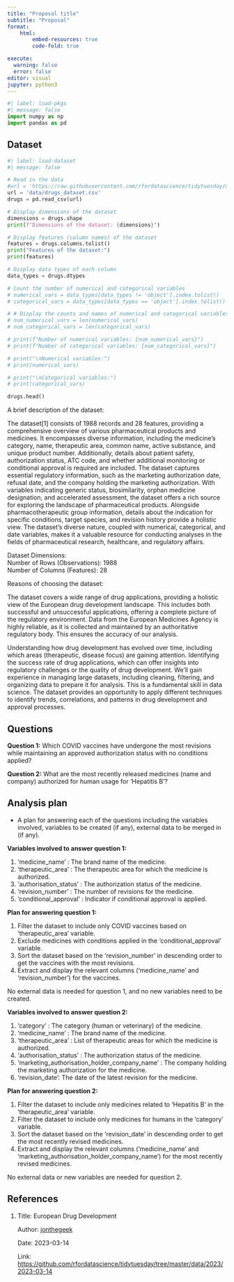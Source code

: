 ```yaml
---
title: "Proposal title"
subtitle: "Proposal"
format: 
    html:
        embed-resources: true
        code-fold: true

execute: 
  warning: false
  error: false
editor: visual
jupyter: python3
---
```


```python
#| label: load-pkgs
#| message: false
import numpy as np
import pandas as pd
```

## Dataset

```python
#| label: load-dataset
#| message: false

# Read in the data
#url = 'https://raw.githubusercontent.com/rfordatascience/tidytuesday/master/data/2023/2023-03-14/drugs.csv'
url = 'data/drugs_dataset.csv'
drugs = pd.read_csv(url)

# Display dimensions of the dataset
dimensions = drugs.shape
print(f"Dimensions of the dataset: {dimensions}")

# Display features (column names) of the dataset
features = drugs.columns.tolist()
print("Features of the dataset:")
print(features)

# Display data types of each column
data_types = drugs.dtypes

# Count the number of numerical and categorical variables
# numerical_vars = data_types[data_types != 'object'].index.tolist()
# categorical_vars = data_types[data_types == 'object'].index.tolist()

# # Display the counts and names of numerical and categorical variables
# num_numerical_vars = len(numerical_vars)
# num_categorical_vars = len(categorical_vars)

# print(f"Number of numerical variables: {num_numerical_vars}")
# print(f"Number of categorical variables: {num_categorical_vars}")

# print("\nNumerical variables:")
# print(numerical_vars)

# print("\nCategorical variables:")
# print(categorical_vars)

drugs.head()
```

A brief description of the dataset:

The dataset\[1\] consists of 1988 records and 28 features, providing a comprehensive overview of various pharmaceutical products and medicines. It encompasses diverse information, including the medicine's category, name, therapeutic area, common name, active substance, and unique product number. Additionally, details about patient safety, authorization status, ATC code, and whether additional monitoring or conditional approval is required are included. The dataset captures essential regulatory information, such as the marketing authorization date, refusal date, and the company holding the marketing authorization. With variables indicating generic status, biosimilarity, orphan medicine designation, and accelerated assessment, the dataset offers a rich source for exploring the landscape of pharmaceutical products. Alongside pharmacotherapeutic group information, details about the indication for specific conditions, target species, and revision history provide a holistic view. The dataset's diverse nature, coupled with numerical, categorical, and date variables, makes it a valuable resource for conducting analyses in the fields of pharmaceutical research, healthcare, and regulatory affairs.

Dataset Dimensions:\
Number of Rows (Observations): 1988\
Number of Columns (Features): 28

Reasons of choosing the dataset:

The dataset covers a wide range of drug applications, providing a holistic view of the European drug development landscape. This includes both successful and unsuccessful applications, offering a complete picture of the regulatory environment. Data from the European Medicines Agency is highly reliable, as it is collected and maintained by an authoritative regulatory body. This ensures the accuracy of our analysis.

Understanding how drug development has evolved over time, including which areas (therapeutic, disease focus) are gaining attention. Identifying the success rate of drug applications, which can offer insights into regulatory challenges or the quality of drug development. We'll gain experience in managing large datasets, including cleaning, filtering, and organizing data to prepare it for analysis. This is a fundamental skill in data science. The dataset provides an opportunity to apply different techniques to identify trends, correlations, and patterns in drug development and approval processes.

## Questions

**Question 1:** Which COVID vaccines have undergone the most revisions while maintaining an approved authorization status with no conditions applied?

**Question 2:** What are the most recently released medicines (name and company) authorized for human usage for 'Hepatitis B'?

## Analysis plan

-   A plan for answering each of the questions including the variables involved, variables to be created (if any), external data to be merged in (if any).

**Variables involved to answer question 1:**

1.  'medicine_name' : The brand name of the medicine.
2.  'therapeutic_area' : The therapeutic area for which the medicine is authorized.
3.  'authorisation_status' : The authorization status of the medicine.
4.  'revision_number' : The number of revisions for the medicine.
5.  'conditional_approval' : Indicator if conditional approval is applied.

**Plan for answering question 1:**

1.  Filter the dataset to include only COVID vaccines based on 'therapeutic_area' variable.
2.  Exclude medicines with conditions applied in the 'conditional_approval' variable.
3.  Sort the dataset based on the 'revision_number' in descending order to get the vaccines with the most revisions.
4.  Extract and display the relevant columns ('medicine_name' and 'revision_number') for the vaccines.

No external data is needed for question 1, and no new variables need to be created.

**Variables involved to answer question 2:**

1.  'category' : The category (human or veterinary) of the medicine.
2.  'medicine_name' : The brand name of the medicine.
3.  'therapeutic_area' : List of therapeutic areas for which the medicine is authorized.
4.  'authorisation_status' : The authorization status of the medicine.
5.  'marketing_authorisation_holder_company_name' : The company holding the marketing authorization for the medicine.
6.  'revision_date': The date of the latest revision for the medicine.

**Plan for answering question 2:**

1.  Filter the dataset to include only medicines related to 'Hepatitis B' in the 'therapeutic_area' variable.
2.  Filter the dataset to include only medicines for humans in the 'category' variable.
3.  Sort the dataset based on the 'revision_date' in descending order to get the most recently revised medicines.
4.  Extract and display the relevant columns ('medicine_name' and 'marketing_authorisation_holder_company_name') for the most recently revised medicines.

No external data or new variables are needed for question 2.

## References

1.  Title: European Drug Development

    Author: [jonthegeek](https://github.com/jonthegeek)

    Date: 2023-03-14

    Link: <https://github.com/rfordatascience/tidytuesday/tree/master/data/2023/2023-03-14>